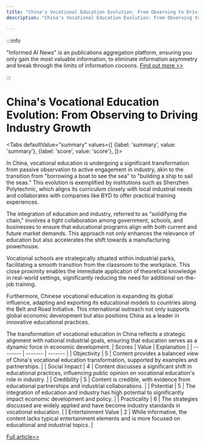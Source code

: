 ```yaml
---
title: "China's Vocational Education Evolution: From Observing to Driving Industry Growth"
description: "China's Vocational Education Evolution: From Observing to Driving Industry Growth"

---
```



:::info

"Informed AI News" is an publications aggregation platform, ensuring you only gain the most valuable information, to eliminate information asymmetry and break through the limits of information cocoons.  [Find out more >>](/)

:::

# China's Vocational Education Evolution: From Observing to Driving Industry Growth


<Tabs
	defaultValue="summary"
	values={[
	{label: 'summary', value: 'summary'},
	{label: 'score', value: 'score'},
]}>
<TabItem value="summary">


In China, vocational education is undergoing a significant transformation from passive observation to active engagement in industry, akin to the transition from "borrowing a boat to see the sea" to "building a ship to sail the seas." This evolution is exemplified by institutions such as Shenzhen Polytechnic, which aligns its curriculum closely with local industrial needs and collaborates with companies like BYD to offer practical training experiences.

The integration of education and industry, referred to as "solidifying the chain," involves a tight collaboration among government, schools, and businesses to ensure that educational programs align with both current and future market demands. This approach not only enhances the relevance of education but also accelerates the shift towards a manufacturing powerhouse.

Vocational schools are strategically situated within industrial parks, facilitating a smooth transition from the classroom to the workplace. This close proximity enables the immediate application of theoretical knowledge in real-world settings, significantly reducing the need for additional on-the-job training.

Furthermore, Chinese vocational education is expanding its global influence, adapting and exporting its educational models to countries along the Belt and Road Initiative. This international outreach not only supports global economic development but also positions China as a leader in innovative educational practices.

The transformation of vocational education in China reflects a strategic alignment with national industrial goals, ensuring that education serves as a dynamic force in economic development.
</TabItem>
<TabItem value="score">
	| Scores     | Value   | Explanation |
	| -------- | ------- | ------- |
	| Objectivity  | 5    | Content provides a balanced view of China's vocational education transformation, supported by examples and partnerships.    |
	| Social Impact | 4     | Content discusses a significant shift in educational practices, influencing public opinion on vocational education's role in industry.    |
	| Credibility    | 5    | Content is credible, with evidence from educational partnerships and industrial collaborations.    |
	| Potential    | 5    | The integration of education and industry has high potential to significantly impact economic development and policy.    |
	| Practicality    | 6    | The strategies discussed are widely applied and have become industry standards in vocational education.    |
	| Entertainment Value    | 2    | While informative, the content lacks typical entertainment elements and is more focused on educational and industrial topics.    |
</TabItem>
</Tabs>

[Full article>>](https://china.cankaoxiaoxi.com/#/detailsPage/ruick/b75adf40e1f348aea1033b9f86896f59/1/2024-06-20)
